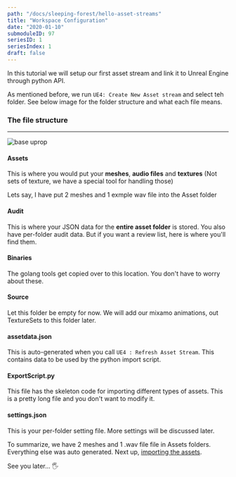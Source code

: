 ```yaml
---
path: "/docs/sleeping-forest/hello-asset-streams"
title: "Workspace Configuration"
date: "2020-01-10"
submoduleID: 97
seriesID: 1
seriesIndex: 1
draft: false
---
```


In this tutorial we will setup our first asset stream and link it to Unreal Engine through python API.

As mentioned before, we run `UE4: Create New Asset stream` and select teh folder. See below image for the folder structure and what each file means.

### The file structure

---

![base uprop](../../../../images/DaedalusAPI/asset-stream/folderstructure.png)

#### Assets

This is where you would put your **meshes**, **audio files** and **textures**
(Not sets of texture, we have a special tool for handling those)

Lets say, I have put 2 meshes and 1 exmple wav file into the Asset folder

#### Audit

This is where your JSON data for the **entire asset folder** is stored.
You also have per-folder audit data.
But if you want a review list, here is where you'll find them.

#### Binaries

The golang tools get copied over to this location. You don't have to worry about these.

#### Source

Let this folder be empty for now. We will add our mixamo animations, out TextureSets to this folder later.

#### assetdata.json

This is auto-generated when you call `UE4 : Refresh Asset Stream`. This contains data to be used by the python import script.

#### ExportScript.py

This file has the skeleton code for importing different types of assets.
This is a pretty long file and you don't want to modify it.

#### settings.json

This is your per-folder setting file. More settings will be discussed later.

To summarize, we have 2 meshes and 1 .wav file file in Assets folders. Everything else was auto generated.
Next up, [importing the assets](/docs/sleeping-forest/hello-asset-streams/1).

See you later... 🖐
